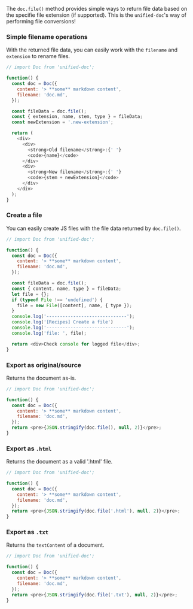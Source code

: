 
The `doc.file()` method provides simple ways to return file data based on the specifie file extension (if supported).  This is the `unified-doc`'s way of performing file conversions!

### Simple filename operations
With the returned file data, you can easily work with the `filename` and `extension` to rename files.

```js live=true
// import Doc from 'unified-doc';

function() {
  const doc = Doc({
    content: '> **some** markdown content',
    filename: 'doc.md',
  });

  const fileData = doc.file();
  const { extension, name, stem, type } = fileData;
  const newExtension = '.new-extension';

  return (
    <div>
      <div>
        <strong>Old filename</strong>:{' '}
        <code>{name}</code>
      </div>
      <div>
        <strong>New filename</strong>:{' '}
        <code>{stem + newExtension}</code>
      </div>
    </div>
  );
}
```

### Create a file
You can easily create JS files with the file data returned by `doc.file()`.

```js live=true
// import Doc from 'unified-doc';

function() {
  const doc = Doc({
    content: '> **some** markdown content',
    filename: 'doc.md',
  });

  const fileData = doc.file();
  const { content, name, type } = fileData;
  let file = {};
  if (typeof File !== 'undefined') {
    file = new File([content], name, { type });
  }
  console.log('------------------------------');
  console.log('[Recipes] Create a file')
  console.log('------------------------------');
  console.log('file: ', file);

  return <div>Check console for logged file</div>;
}
```

### Export as original/source
Returns the document as-is.

```js live=true
// import Doc from 'unified-doc';

function() {
  const doc = Doc({
    content: '> **some** markdown content',
    filename: 'doc.md',
  });
  return <pre>{JSON.stringify(doc.file(), null, 2)}</pre>;
}
```

### Export as `.html`
Returns the document as a valid '.html' file.

```js live=true
// import Doc from 'unified-doc';

function() {
  const doc = Doc({
    content: '> **some** markdown content',
    filename: 'doc.md',
  });
  return <pre>{JSON.stringify(doc.file('.html'), null, 2)}</pre>;
}
```

### Export as `.txt`
Returns the `textContent` of a document.

```js live=true
// import Doc from 'unified-doc';

function() {
  const doc = Doc({
    content: '> **some** markdown content',
    filename: 'doc.md',
  });
  return <pre>{JSON.stringify(doc.file('.txt'), null, 2)}</pre>;
}
```
